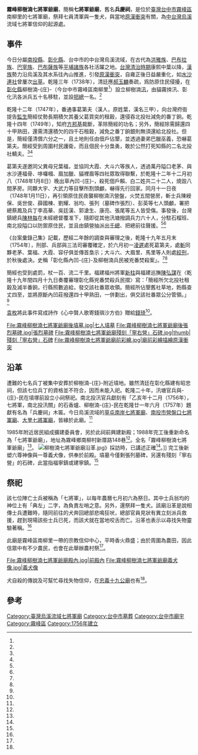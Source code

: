 {{coord|24.059655|120.681533|display=title}}
{{東亞廟宇
| name = 霧峰柳樹湳七將軍爺廟
| img =File:霧峰柳樹湳七將軍爺廟.jpg
| img_capt = 七將軍爺廟前殿
| image_width = 250px
| location = {{ROC-TWN}}[[台中市|台中市]][[霧峰區|霧峰區]]南柳里新厝路148巷
| god =七將軍
| type = 
| struct = 
| open_year =乾隆二十年（1756年）
| cere_date =農曆七月初六
| cultural_collection= 
|}}
'''霧峰柳樹湳七將軍爺廟'''，簡稱'''七將軍爺廟'''，舊名'''兵慶祠'''，是位於[[臺灣|臺灣]][[台中市|台中市]][[霧峰區|霧峰區]]南柳里的七將軍廟，祭拜七員清軍與一隻犬，與當地[[原漢衝突|原漢衝突]]有關，為[[中台灣|中台灣]][[烏溪|烏溪]]流域七將軍信仰的起源處。

==事件==
今日分屬[[南投縣|南投縣]]、[[彰化縣|彰化縣]]、台中市的中台灣烏溪流域，在古代為[[洪雅族|洪雅族]]、[[巴布拉族|巴布拉族]]、[[巴宰族|巴宰族]]、[[巴布薩族|巴布薩族]]等[[平埔族|平埔諸族]]各社活躍之地。[[台灣清治時期|台灣清治時期]]康熙中葉以降，[[漢族|漢族]]勢力沿烏溪及其水系往內山推進，引發[[原漢衝突|原漢衝突]]，自雍正後日益嚴重化，如[[水沙連社|水沙連社]]曾屢次[[出草|出草]]。乾隆三年（1738年），清廷應[[郝玉麟|郝玉麟]]奏疏，爲防原住民侵擾，在[[彰化縣_(清朝)|彰化縣]]柳樹湳-{庄}-（今台中市霧峰區南柳里<ref name="黃國斌"/>）設立柳樹湳[[汛|汛]]，由貓霧拺汛、彰化汛各派兵五十名移駐，並設[[把總|把總]]一名。<ref name="張志相"/>

乾隆十二年（1747年），番通事葛第夫（漢人，原姓葉，漢名三甲），向台灣府衙提告[[監生|監生]]簡經仗勢長期積欠其養父葛買奕的租穀，還侵吞北投社減免的番丁餉。乾隆十四年（1749年），知府[[方邦基|方邦基]]裁斷，革除簡經的功名；另外，簡經除需歸還四十甲熟田，還需清還積欠的四千石租穀，減免之番丁餉銀則無須還給北投社。但是，簡經僅清償六分之一，且土地則任由佃戶佔墾，並透過妻弟巴臘巫義，恐嚇葛第夫。簡經受到周圍村民護衛，而且佃民十分梟勇，敢於公然打死知縣的二名北投社轎夫。<ref name="張志相"/><ref name="陳哲三"/>

葛第夫遂邀同父異母兄葉福，並協同大霞、大斗六等族人，透過萬丹隘口老茅、與水沙連福骨、哆囉嘓、眉加臘、貓裡眉等四社眾取得聯繫，於乾隆十二年十二月初八（1748年1月8日）晚出草內凹-{庄}-，殺死佃戶賴、白二姓共二十二人，燒毀八間茅房。同夥大宇、大武力等目擊所割頭顱，嚇得先行回家。同月十一日夜（1748年1月11日），再引領原住民夜襲柳樹湳汛營盤，火焚五間營房，斬士兵陳綬保、吳世俊、薛國棟、劉耀、翁均、張列（墓碑作張烈）、彭英等七人頭顱，署把總蔡鳳及兵丁李高華、吳廷漢、郭滄生、康亮、張尾等五人皆受傷。事發後，台灣鎮總兵[[陳林每|陳林每]]在未經總督覆准下，隨即從其他汛塘撥調兵力六十人，分駐石榴班、南北投隘口以防禦原住民，並且由鎮營抽派出[[千總|千總]]、把總前往聲援。<ref name="張志相"/><ref name="陳哲三"/>

《台案彙錄己集》記載，歷經二年餘的調查與審理之後，乾隆十九年五月末（1754年），刑部、兵部與三法司審覆確定，於六月初一[[凌遲|凌遲]]處死葛第夫，處[[斬首|斬]]同夥老茅、葉福、大霞、容仔俱並傳首梟示；大斗六、大眉里、馬里等人則處[[絞刑|絞刑]]，於秋後處決。史稱「彰化縣內凹-{庄}-及柳樹湳兵民被兇番焚殺案」。<ref name="張志相"/><ref name="陳哲三"/>

簡經也受到處罰，杖一百、流二千里。福建福州將軍[[新柱|新柱]]與福建巡撫[[陳弘謀|陳弘謀]]在〈乾隆十九年閏四月十九日奏覆審理彰化縣兇番焚殺兵民摺〉寫：「簡經所欠北投社租穀及減半番餉，行縣照數追給，發交該社番眾收領。簡經所佔墾舊社草地，飭縣查丈四至，並將原斷內凹莊撥還四十甲熟田，一併劃出，俱交該社番眾公分管領。」<ref name="陳哲三"/>

[[袁枚|袁枚]]將此事件寫成詩作《心中賢人歌寄錢璵沙方伯》贈給[[錢琦|錢琦]]<ref name="張志相"/>。
<gallery>
File:霧峰柳樹湳七將軍爺廟後墳墓.jpg|七人墳墓
File:霧峰柳樹湳七將軍爺廟後張烈墓碑.jpg|張烈墓碑
File:霧峰柳樹湳七將軍爺廟殘刻「寧右營」石碑.jpg|thumb|殘刻「寧右營」石碑
File:霧峰柳樹湳七將軍爺廟前彩繪.jpg|廟前彩繪描繪原漢衝突
</gallery>

==沿革==
遭難的七名兵丁被集中安葬於柳樹湳-{庄}-附近墳地。雖然清廷在彰化縣建有昭忠祠，但該七位兵丁的資格並不符合，因而未能入祀。乾隆二十年，汛塘官兵與-{庄}-民在墳塚前設立小祠祭祀。南北投汛官兵獻刻有「乙亥年十二月（1756年），七將軍，南北投汛關」的石香爐、柳樹湳-{庄}-民在乾隆廿一年六月（1757年）題獻有名為「兵慶祠」木匾。今日烏溪流域的[[草屯南岸七將軍廟|草屯南岸七將軍廟]]、[[南投市營盤口七將軍廟|南投市營盤口七將軍廟]]、[[大里七將軍廟|大里七將軍廟]]，皆緣於此廟。<ref name="張志相"/>

1985年附近居民組成擴建委員會，另於此祠前興建新殿；1988年完工後重新命名為「七將軍爺廟」，地址為霧峰鄉南柳村新厝路148巷<ref name="張志相"/>。全名「霧峰柳樹湳七將軍爺廟」<ref name="黃國斌"/>。
[[File:柳樹湳七將軍爺廟沿革.jpg|thumb]]》採訪時，已講述正確<ref name="黃國斌"/>。]]
完工後新塑六尊神像與一尊義犬像，供奉於前殿。墳墓今僅剩張列墓碑，另還有殘刻「寧右營」的石碑，此當指福寧鎮或建寧鎮。<ref name="張志相"/>

==祭祀==
該七位陣亡士兵被稱為「七將軍」，以每年農曆七月初六為祭日。其中士兵翁均的神位上有「典左」二字，為負責左哨之意。另外，還祭拜一隻犬。該廟沿革是說相傳士兵遭難時，隨同前往的犬奔回總部悲鳴狂吠，總部官員見狀有異立刻派兵救援，趕到現場該些士兵已死，而該犬就在當地咬舌而亡。沿革也表示以尋找失物靈驗著稱。<ref name="張志相"/>

此廟是霧峰區南柳里一帶的宗教信仰中心，平時香火鼎盛；由於周圍為農田，因此信眾中有不少農民，也會在此舉辦農村祭<ref name="黃國斌"/>。
<gallery>
File:霧峰柳樹湳七將軍爺廟殿內.jpg|前殿內
File:霧峰柳樹湳七將軍爺廟義犬像.jpg|義犬像
</gallery>

犬自殺的傳說及可幫忙尋找失物信仰，在[[忠義十九公廟|忠義十九公廟]]也有<ref name="葉長庚"/>。

== 參考 ==
{{reflist|1|refs=

<ref name="葉長庚">{{Cite news|url=|title=狗神在上，請受小民一拜 嘉義 忠義十九公廟 靈犬帶路 馳援烏山頭|author=葉長庚|language=zh-tw|publisher=《聯合報》|date=1994-02-06|accessdate=}}</ref>

<ref name="陳哲三">{{cite journal|url=http://www.cohss.fcu.edu.tw/wSite/public/Attachment/f1262069603053.pdf|author=陳哲三|title=18 世紀中葉中台灣的漢番關係─以彰化縣內凹莊、柳樹湳汛番殺兵民事件為例|journal=《逢甲人文社會學報》|issue=第19期|date=2009-12|publisher=逢甲大學人文社會學院|location=|language=zh-tw|accessdate=2016-11-26|archive-date=2018-08-16|archive-url=https://web.archive.org/web/20180816125933/http://www.cohss.fcu.edu.tw/wSite/public/Attachment/f1262069603053.pdf|dead-url=no}}</ref>

<ref name="張志相">{{cite journal|url=http://www.cohss.fcu.edu.tw/wSite/public/Attachment/f1378100522266.pdf|author=張志相|title=台灣烏溪流域「七將軍廟」源流考論|journal=《逢甲人文社會學報》|issue=第14期|date=2007-06|publisher=逢甲大學人文社會學院|location=|language=zh-tw|accessdate=2016-11-26|archive-date=2018-08-16|archive-url=https://web.archive.org/web/20180816125951/http://www.cohss.fcu.edu.tw/wSite/public/Attachment/f1378100522266.pdf|dead-url=yes}}</ref>

<ref name="黃國斌">{{Cite news|url=http://www.twtimes.com.tw/index.php?page=news&nid=458974|title=七將軍爺廟辦農村祭祈豐收|author=黃國斌|language=zh-tw|publisher=《臺灣時報》|date=2013-07-20|accessdate=2016-11-08|archive-date=2019-06-05|archive-url=https://web.archive.org/web/20190605105154/http://www.twtimes.com.tw/index.php?page=news&nid=458974|dead-url=yes}}</ref>
}}
{{commonscat|Wufeng Liushunan Seven Generals Temple}}
[[Category:臺灣烏溪流域七將軍廟|Category:臺灣烏溪流域七將軍廟]]
[[Category:台中市墓葬|Category:台中市墓葬]]
[[Category:台中市廟宇|Category:台中市廟宇]]
[[Category:霧峰區|Category:霧峰區]]
[[Category:1756年建立|Category:1756年建立]]